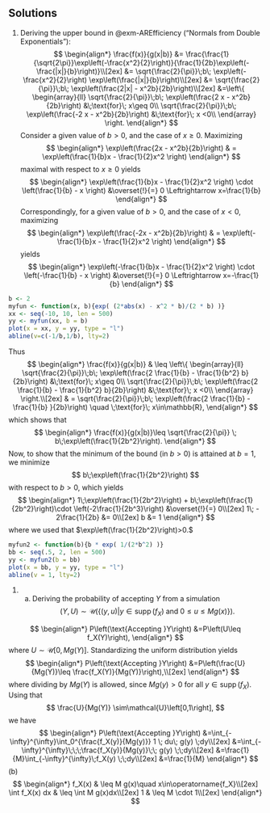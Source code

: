 ## Solutions {-}

1. Deriving the upper bound in @exm-AREfficiency ("Normals from Double Exponentials"): 
$$
\begin{align*}
\frac{f(x)}{g(x|b)} 
&= \frac{\frac{1}{\sqrt{2\pi}}\exp\left(-\frac{x^2}{2}\right)}{\frac{1}{2b}\exp\left(-\frac{|x|}{b}\right)}\\[2ex]
&= \sqrt{\frac{2}{\pi}}\;b\; \exp\left(-\frac{x^2}{2}\right) \exp\left(\frac{|x|}{b}\right)\\[2ex]
&= \sqrt{\frac{2}{\pi}}\;b\; \exp\left(\frac{2|x| - x^2b}{2b}\right)\\[2ex]
&=\left\{
 \begin{array}{ll}
 \sqrt{\frac{2}{\pi}}\;b\; \exp\left(\frac{2 x  - x^2b}{2b}\right) &\;\text{for}\; x\geq 0\\
 \sqrt{\frac{2}{\pi}}\;b\; \exp\left(\frac{-2 x  - x^2b}{2b}\right) &\;\text{for}\; x <0\\
 \end{array}
\right.
\end{align*}
$$
Consider a given value of $b>0,$ and the case of $x\geq 0.$ Maximizing  
$$
\begin{align*}
\exp\left(\frac{2x - x^2b}{2b}\right) 
& = \exp\left(\frac{1}{b}x - \frac{1}{2}x^2 \right)
\end{align*}
$$ 
maximal with respect to $x\geq 0$ yields
$$
\begin{align*}
\exp\left(\frac{1}{b}x - \frac{1}{2}x^2 \right) \cdot \left(\frac{1}{b} - x \right) &\overset{!}{=} 0
\Leftrightarrow 
x=\frac{1}{b}
\end{align*}
$$ 
Correspondingly, for a given value of $b>0,$ and the case of $x<0,$ maximizing 
$$
\begin{align*}
\exp\left(\frac{-2x - x^2b}{2b}\right) 
& = \exp\left(-\frac{1}{b}x - \frac{1}{2}x^2 \right)
\end{align*}
$$ 
yields
$$
\begin{align*}
\exp\left(-\frac{1}{b}x - \frac{1}{2}x^2 \right) \cdot \left(-\frac{1}{b} - x \right) &\overset{!}{=} 0
\Leftrightarrow 
x=-\frac{1}{b}
\end{align*}
$$ 

```r
b <- 2
myfun <- function(x, b){exp( (2*abs(x) - x^2 * b)/(2 * b) )}
xx <- seq(-10, 10, len = 500)
yy <- myfun(xx, b = b)
plot(x = xx, y = yy, type = "l")
abline(v=c(-1/b,1/b), lty=2)
```
Thus
$$
\begin{align*}
\frac{f(x)}{g(x|b)} 
& \leq 
\left\{
 \begin{array}{ll}
 \sqrt{\frac{2}{\pi}}\;b\; \exp\left(\frac{2 \frac{1}{b}  - \frac{1}{b^2} b}{2b}\right) &\;\text{for}\; x\geq 0\\
 \sqrt{\frac{2}{\pi}}\;b\; \exp\left(\frac{2 \frac{1}{b}  - \frac{1}{b^2} b}{2b}\right) &\;\text{for}\; x <0\\
 \end{array}
\right.\\[2ex]
& = 
\sqrt{\frac{2}{\pi}}\;b\; \exp\left(\frac{2 \frac{1}{b}  - \frac{1}{b} }{2b}\right) \quad \;\text{for}\; x\in\mathbb{R},
\end{align*}
$$
which shows that 
$$
\begin{align*}
\frac{f(x)}{g(x|b)}\leq \sqrt{\frac{2}{\pi}} \; b\;\exp\left(\frac{1}{2b^2}\right).
\end{align*}
$$
Now, to show that the minimum of the bound (in $b>0$) is attained at $b=1,$ we minimize 
$$
b\;\exp\left(\frac{1}{2b^2}\right)
$$
with respect to $b>0,$ which yields
$$
\begin{align*}
1\;\exp\left(\frac{1}{2b^2}\right) + b\;\exp\left(\frac{1}{2b^2}\right)\cdot \left(-2\frac{1}{2b^3}\right) &\overset{!}{=} 0\\[2ex]
1\; - 2\frac{1}{2b} &= 0\\[2ex]
b &= 1
\end{align*}
$$
where we used that $\exp\left(\frac{1}{2b^2}\right)>0.$

```r
myfun2 <- function(b){b * exp( 1/(2*b^2) )}
bb <- seq(.5, 2, len = 500)
yy <- myfun2(b = bb)
plot(x = bb, y = yy, type = "l")
abline(v = 1, lty=2)
```

1. 
   (a) Deriving the probability of accepting $Y$ from a simulation 
$$
(Y,U)\sim\mathcal{U}\left(\left\{(y,u)|y\in \operatorname{supp}(f_X)\;\text{and}\;0\leq u\leq Mg(x)\right\}\right).
$$ 

$$
\begin{align*}
P\left(\text{Accepting }Y\right)
&=P\left(U\leq f_X(Y)\right),
\end{align*}
$$
where $U\sim\mathcal{U}\left[0,Mg(Y)\right].$ Standardizing the uniform distribution yields
$$
\begin{align*}
P\left(\text{Accepting }Y\right)
&=P\left(\frac{U}{Mg(Y)}\leq \frac{f_X(Y)}{Mg(Y)}\right),\\[2ex]
\end{align*}
$$
where dividing by $Mg(Y)$ is allowed, since $Mg(y)>0$ for all $y\in\operatorname{supp}(f_X).$ Using that 
$$
\frac{U}{Mg(Y)} \sim\mathcal{U}\left[0,1\right],
$$ 
we have
$$
\begin{align*}
P\left(\text{Accepting }Y\right)
&=\int_{-\infty}^{\infty}\int_0^{\frac{f_X(y)}{Mg(y)}} 1 \; du\; g(y) \;dy\\[2ex] 
&=\int_{-\infty}^{\infty}\;\;\;\frac{f_X(y)}{Mg(y)}\;\; g(y) \;\;dy\\[2ex] 
&=\frac{1}{M}\int_{-\infty}^{\infty}\;f_X(y) \;\;dy\\[2ex] 
&=\frac{1}{M}
\end{align*}
$$
<!-- Note that this also is the ratio between the surface $\{\}$ of the subgraph of 
$$
\begin{align*}
\frac{1}{M} = \frac{\int f_X(y)dy}{\int M g(y)dy}
\end{align*}
$$ -->
  (b) 
  $$
  \begin{align*}
  f_X(x) & \leq M g(x)\quad x\in\operatorname{f_X}\\[2ex]
  \int f_X(x) dx & \leq \int M g(x)dx\\[2ex]
  1              & \leq M \cdot 1\\[2ex]
  \end{align*}
  $$






<!-- 1.  If $U_1,\dots,U_n\overset{\text{i.i.d.}}{\sim}\mathcal{U}[0,1],$ then with $\mathbb{E}(U_1)=\mu=1/2$ and $\mathbb{V}(U_1)=\sigma^2=1/12,$
$$
\begin{align*}
Y_n
& =\frac{\sqrt{n}\left(\bar{U}_n - \mu\right)}{\sigma}\\[2ex]
& = \sqrt{12\; n}\left(\bar{U}_n - \frac{1}{2}\right) \\[2ex]
& \to_d \mathcal{N}(0,1).
\end{align*}
$$
  (a) Largest value $Y_n$ can take: 
     * Largest value $U_1$ can take is $1.$ 
     * Largest value $\bar{U}_n$ can take is $\frac{1}{n} n 1 = 1.$ 
     * Largest value $Y_n$ can take is $\sqrt{12\; n}\frac{1}{2}=\sqrt{3\;n}$
     By the same arguments, the smallest value $Y_n$ can take is $\sqrt{3\;n},$ thus the range of $Y_n$ is **bounded** for each given sample size $n,$ 
     $$
     Y_n\in\left[-\sqrt{3\; n}, \sqrt{3\; n}\right],
     $$
     while the standard normal distribution has **unbounded** range from $-\infty$ to $\infty$
  (b) Next, we derive the moments of $Y_n.$ 
     $$
     \begin{align*}
     M_{Y_n}(t) 
     & = \mathbb{E}\left(\exp\left(t Y_n \right)\right) \\[2ex] 
     & = \mathbb{E}\left(\exp\left(t \; \sqrt{12\; n}\left(\bar{U}_n - \frac{1}{2}\right)  \right)\right) \\[2ex] 
     & = \mathbb{E}\left(\exp\left(t \; \sqrt{12\; n}\left(\frac{1}{n}\sum_{i=1}^n U_i - \frac{1}{2}\right)  \right)\right) \\[2ex] 
     & = \mathbb{E}\left(\exp\left(t \; \sqrt{12\; n}\left(\frac{1}{n}\sum_{i=1}^n \left(U_i - \frac{1}{2}\right)\right)  \right)\right) \\[2ex] 
     & = \mathbb{E}\left(\exp\left( \frac{t \;\sqrt{12}}{\sqrt{n}}\sum_{i=1}^n \left(U_i - \frac{1}{2}\right)  \right)\right) \\[2ex] 
     & = \mathbb{E}\left(\exp\left( \sum_{i=1}^n \frac{t \;\sqrt{12}}{\sqrt{n}}\left(U_i - \frac{1}{2}\right)  \right)\right) \\[2ex] 
     & = \prod_{i=1}^n\mathbb{E}\left(\exp\left( \frac{t \;\sqrt{12}}{\sqrt{n}}\left(U_i - \frac{1}{2}\right)  \right)\right) \\[2ex] 
     & = \left(\mathbb{E}\left(\exp\left( \frac{t \;\sqrt{12}}{\sqrt{n}}\left(U_i - \frac{1}{2}\right)  \right)\right)\right)^n \\[2ex] 
     & = \left(\mathbb{E}\left(\exp\left( \frac{t U_i\;\sqrt{12}}{\sqrt{n}} - \frac{1}{2}\frac{t \;\sqrt{12}}{\sqrt{n}}  \right)\right)\right)^n \\[2ex]
     & = \left(\mathbb{E}\left(\exp\left( \frac{t U_i\;\sqrt{12}}{\sqrt{n}} + \frac{ - t \;\sqrt{3}}{\sqrt{n}}  \right)\right)\right)^n \\[2ex] 
     & = \left(\exp\left(\frac{ - t \;\sqrt{3}}{\sqrt{n}}\right)\right)^n
          \left(\mathbb{E}\left(\exp\left( \frac{t U_i\;\sqrt{12}}{\sqrt{n}}   \right)\right)\right)^n \\[2ex]
     & = \left(\exp\left(\frac{ - t \;\sqrt{3}}{\sqrt{n}}\right)\right)^n
          \left(\mathbb{E}\left(\exp\left( \frac{t \sqrt{12}}{\sqrt{n}} U_i   \right)\right)\right)^n \\[2ex] 
     & = \left(\exp\left(\frac{ - t \;\sqrt{3}}{\sqrt{n}}\right)\right)^n
          \left( \frac{\exp\left( \frac{t \sqrt{12}}{\sqrt{n}} -1 \right)}{\frac{t \sqrt{12}}{\sqrt{n}}}\right)^n \\[2ex] 
     & = \left(\exp\left(\frac{ - t \;\sqrt{3}}{\sqrt{n}}\right)\right)^n
          \left( \frac{t \sqrt{12}}{\sqrt{n}} \exp\left( \frac{t \sqrt{12}}{\sqrt{n}} -1 \right)\right)^n \\[2ex] 
     \end{align*}
     $$
     Since 
     $$
     M_U(t) = \mathbb{E}\left(\exp\left(t U\right)\right)=\frac{\exp(t) - 1}{t}.
     $$ 
     we also have  -->